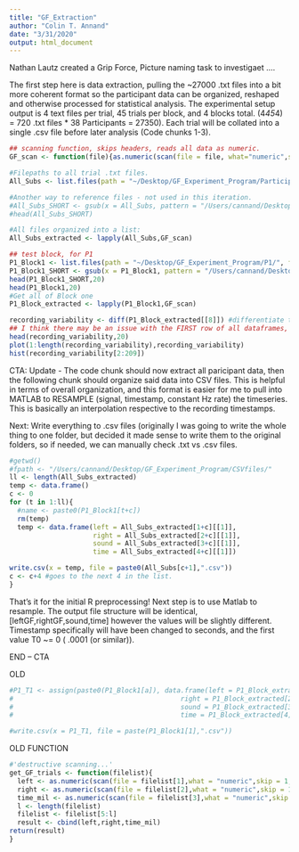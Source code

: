 ```yaml
---
title: "GF_Extraction"
author: "Colin T. Annand"
date: "3/31/2020"
output: html_document
---
```

Nathan Lautz created a Grip Force, Picture naming task to investigaet ....

The first step here is data extraction, pulling the ~27000 .txt files into a bit more coherent format so the participant data can be organized, reshaped and otherwise processed for statistical analysis. The experimental setup output is 4 text files per trial, 45 trials per block, and 4 blocks total. (4*45*4) = 720 .txt files * 38 Participants = 27350). Each trial will be collated into a single .csv file before later analysis (Code chunks 1-3).

```r
## scanning function, skips headers, reads all data as numeric.
GF_scan <- function(file){as.numeric(scan(file = file, what="numeric",skip = 1,quiet = T))} 

#Filepaths to all trial .txt files.
All_Subs <- list.files(path = "~/Desktop/GF_Experiment_Program/Participant_DATA", full.names = T,recursive = TRUE, pattern = ".txt" )

#Another way to reference files - not used in this iteration.
#All_Subs_SHORT <- gsub(x = All_Subs, pattern = "/Users/cannand/Desktop/GF_Experiment_Program/Participant_DATA/P[[:digit:]]/", replacement = "")
#head(All_Subs_SHORT)

#All files organized into a list:
All_Subs_extracted <- lapply(All_Subs,GF_scan)
```

```r
## test block, for P1
P1_Block1 <- list.files(path = "~/Desktop/GF_Experiment_Program/P1/", full.names = T)
P1_Block1_SHORT <- gsub(x = P1_Block1, pattern = "/Users/cannand/Desktop/GF_Experiment_Program/P1//", replacement = "")
head(P1_Block1_SHORT,20)
head(P1_Block1,20)
#Get all of Block one
P1_Block_extracted <- lapply(P1_Block1,GF_scan)
```

```r
recording_variability <- diff(P1_Block_extracted[[8]]) #differentiate the timesteps
## I think there may be an issue with the FIRST row of all dataframes, in terms of the recording time.  Possible the PROCESSING::DRAW() loop of putting the image on screen significantly DELAYS the first timestep of recording.  Most timesteps are either 17ms (fast cycles) or 34ms (doubled/missed cycle)
head(recording_variability,20)
plot(1:length(recording_variability),recording_variability)
hist(recording_variability[2:209])
```
CTA: Update - The code chunk should now extract all paricipant data, then the following chunk should organize said data into CSV files.  This is helpful in terms of overall organization, and this format is easier for me to pull into MATLAB to RESAMPLE (signal, timestamp, constant Hz rate) the timeseries. This is basically an interpolation respective to the recording timestamps. 

Next: Write everything to .csv files (originally I was going to write the whole thing to one folder, but decided it made sense to write them to the original folders, so if needed, we can manually check .txt vs .csv files.
```r
#getwd()
#fpath <- "/Users/cannand/Desktop/GF_Experiment_Program/CSVfiles/"
ll <- length(All_Subs_extracted)
temp <- data.frame()
c <- 0
for (t in 1:ll){
  #name <- paste0(P1_Block1[t+c])
  rm(temp)
  temp <- data.frame(left = All_Subs_extracted[1+c][[1]],
                     right = All_Subs_extracted[2+c][[1]],
                     sound = All_Subs_extracted[3+c][[1]],
                     time = All_Subs_extracted[4+c][[1]])

write.csv(x = temp, file = paste0(All_Subs[c+1],".csv"))
c <- c+4 #goes to the next 4 in the list. 
}
```
That's it for the initial R preprocessing! Next step is to use Matlab to resample.  The output file structure will be identical, [leftGF,rightGF,sound,time] however the values will be slightly different. Timestamp specifically will have been changed to seconds, and the first value T0 ~= 0  ( .0001 (or similar)). 

END -- CTA



##############
OLD
```r
#P1_T1 <- assign(paste0(P1_Block1[a]), data.frame(left = P1_Block_extracted[1][[1]],
#                                          right = P1_Block_extracted[2][[1]],
#                                          sound = P1_Block_extracted[3][[1]],
#                                          time = P1_Block_extracted[4][[1]]))

#write.csv(x = P1_T1, file = paste(P1_Block1[1],".csv"))
```
OLD FUNCTION
```r
#'destructive scanning...'
get_GF_trials <- function(filelist){
  left <- as.numeric(scan(file = filelist[1],what = "numeric",skip = 1, quiet = T))
  right <- as.numeric(scan(file = filelist[2],what = "numeric",skip = 1, quiet = T))
  time_mil <- as.numeric(scan(file = filelist[3],what = "numeric",skip = 1, quiet = T))
  l <- length(filelist)
  filelist <- filelist[5:l]
  result <- cbind(left,right,time_mil)
return(result)
}
```